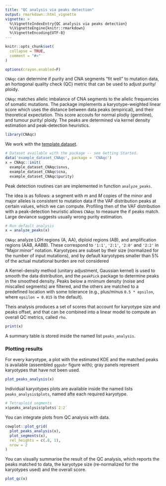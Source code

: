 ```yaml
---
title: "QC analysis via peaks detection"
output: rmarkdown::html_vignette
vignette: >
  %\VignetteIndexEntry{QC analysis via peaks detection}
  %\VignetteEngine{knitr::rmarkdown}
  %\VignetteEncoding{UTF-8}
---
```


```r
knitr::opts_chunk$set(
  collapse = TRUE,
  comment = "#>"
)

options(crayon.enabled=F)
```



`CNAqc` can determine if purity and CNA segments "fit well" to mutation data, an hortogonal quality check (QC) metric that can be used to adjust purity/ ploidy.

 `CNAqc`  matches allelic imbalance of CNA segments to the allelic frequencies of somatic mutations. The package implements a karyotype-weighted linear score which uses the distance between data peaks (empirical), and their theoretical expectation. This score accouts for normal plodiy (germline), and tumour purity/  ploidy. The peaks are determined via kernel density estimation and peak-detection heuristics.

```r
library(CNAqc)
```

We work with the [template dataset](https://caravagn.github.io/CNAqc/articles/Introduction.html). 

```r
# Dataset available with the package -- see Getting Started.
data('example_dataset_CNAqc', package = 'CNAqc')
x = CNAqc::init(
  example_dataset_CNAqc$snvs, 
  example_dataset_CNAqc$cna,
  example_dataset_CNAqc$purity)
```

Peak detection routines can are implemented in function `analyze_peaks`. 

The idea is as follows: a segment with $m$ and $M$ copies of the minor and major alleles is consistent to mutation data if the  VAF distribution peaks at certain values, which we can compute. Profiling then of the VAF distribution with a peak-detection heuristic allows `CNAqc` to measure the if peaks match. Large deviance suggests usually wrong purity estimation.


```r
# Run default analysis
x = analyze_peaks(x)
```

`CNAqc` analyze  LOH regions (A, AA), diploid regions (AB), and amplification regions (AAB, AABB). These correspond to
`'1:1'`, `'2:1'`, `'2:0'` and `'2:2'` in "Major:minor" notation. Karyotypes are subset by their size (normalized for
the number of input mutations), and by default karyotypes smaller than 5% of the actual mutational burden are not considered

A Kernel-density method (unitary adjustment, Gaussian kernel) is used to smooth the data distribution, and the `peakPick` package to determine peaks in the smoothed density.  Peaks below a mnimum 
density (noise and miscalled segments) are filtered, and the others are matched to a predefined location with some tolerance (e.g., plus/minus `0.5 * epsilon`, where `epsilon = 0.015` is the default).

Theis analysis produces a set of scores that account for karyotype size and peaks offset, and that can be combined into a linear model to compute an overall QC metrics, called `rho`. 
```r
print(x)
```

A summary table is stored inside the named list `peaks_analysis`.

### Plotting results 

For every karyotype, a plot with the estimated KDE and the matched peaks is available (assembled `ggpubr` figure with); gray panels represent karyotypes that have not been used.

```r
plot_peaks_analysis(x)
```

Individual karyotypes plots are available inside the named lists `peaks_analysis$plots`, named afte each required
karyotype.

```r
# Tetraploid segments
x$peaks_analysis$plots$`2:2`
```

You can integrate plots from QC analysis with data.
```r
cowplot::plot_grid(
  plot_peaks_analysis(x),
  plot_segments(x),
  rel_heights = c(.8, 1),
  nrow = 2
)
```

You can visually summarise the result of the QC analysis, which reports the peaks matched to data, the karyotype size
(re-normalized for the karyotypes used) and the overall score.   

```r
plot_qc(x)
```

